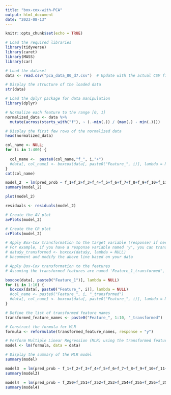 ---
title: "box-cox-with-PCA"
output: html_document
date: "2023-08-13"
---

```{r setup, include=FALSE}
knitr::opts_chunk$set(echo = TRUE)
```

```{r}
# Load the required libraries
library(tidyverse)
library(caret)
library(MASS)
library(car)


```

```{r}
# Load the dataset
data <- read.csv("pca_data_80_d7.csv")  # Update with the actual CSV file name

# Display the structure of the loaded data
str(data)

```

```{r}
# Load the dplyr package for data manipulation
library(dplyr)

# Normalize each feature to the range [0, 1]
normalized_data <- data %>%
  mutate(across(starts_with("f"), ~ (.-min(.)) / (max(.) - min(.))))

# Display the first few rows of the normalized data
head(normalized_data)


```

```{r}
col_name <- NULL;
for (i in 1:400) {
  
  col_name <-  paste0(col_name,"f_", i,"+")
  #data[, col_name] <- boxcox(data[, paste0("Feature_", i)], lambda = NULL)$x
}
cat(col_name)
```

```{r}
model_2  = lm(pred_prob ~ f_1+f_2+f_3+f_4+f_5+f_6+f_7+f_8+f_9+f_10+f_11+f_12+f_13+f_14+f_15+f_16+f_17+f_18+f_19+f_20+f_21+f_22+f_23+f_24+f_25+f_26+f_27+f_28+f_29+f_30+f_31+f_32+f_33+f_34+f_35+f_36+f_37+f_38+f_39+f_40+f_41+f_42+f_43+f_44+f_45+f_46+f_47+f_48+f_49+f_50+f_51+f_52+f_53+f_54+f_55+f_56+f_57+f_58+f_59+f_60+f_61+f_62+f_63+f_64+f_65+f_66+f_67+f_68+f_69+f_70+f_71+f_72+f_73+f_74+f_75+f_76+f_77+f_78+f_79+f_80, data = normalized_data)
summary(model_2)
```

```{r}

plot(model_2)
```

```{r}

residuals <- residuals(model_2)

# Create the AV plot
avPlots(model_2)

# Create the CR plot
crPlots(model_2)

```

```{r}
# Apply Box-Cox transformation to the target variable (response) if needed
# For example, if you have a response variable named 'y', you can transform it like this:
# data$y_transformed <- boxcox(data$y, lambda = NULL)
# Uncomment and modify the above line based on your data

# Apply Box-Cox transformation to the features
# Assuming the transformed features are named 'Feature_1_transformed', ..., 'Feature_10_transformed'

boxcox(data[, paste0("Feature_1")], lambda = NULL)
for (i in 1:10) {
  boxcox(data[, paste0("Feature_", i)], lambda = NULL)
  #col_name <- paste0("Feature_", i, "_transformed")
  #data[, col_name] <- boxcox(data[, paste0("Feature_", i)], lambda = NULL)$x
}

# Define the list of transformed feature names
transformed_feature_names <- paste0("Feature_", 1:10, "_transformed")  # Adjust the range as needed

# Construct the formula for MLR
formula <- reformulate(transformed_feature_names, response = "y")

# Perform Multiple Linear Regression (MLR) using the transformed features
model <- lm(formula, data = data)

# Display the summary of the MLR model
summary(model)


```

```{r}
model3  = lm(pred_prob ~ f_1+f_2+f_3+f_4+f_5+f_6+f_7+f_8+f_9+f_10+f_11+f_12+f_13+f_14+f_15+f_16+f_17+f_18+f_19+f_20+f_21+f_22+f_23+f_24+f_25+f_26+f_27+f_28+f_29+f_30+f_31+f_32+f_33+f_34+f_35+f_36+f_37+f_38+f_39+f_40+f_41+f_42+f_43+f_44+f_45+f_46+f_47+f_48+f_49+f_50+f_51+f_52+f_53+f_54+f_55+f_56+f_57+f_58+f_59+f_60+f_61+f_62+f_63+f_64+f_65, data = normalized_data)
summary(model3)
```

```{r}
model4  = lm(pred_prob ~ f_250+f_251+f_252+f_253+f_254+f_255+f_256+f_257+f_258+f_259+f_260+f_261+f_262+f_263+f_264+f_265+f_266+f_267+f_268+f_269+f_270+f_271+f_272+f_273+f_274+f_275+f_276+f_277+f_278+f_279+f_280+f_281+f_282+f_283+f_284+f_285+f_286+f_287+f_288+f_289+f_290+f_291+f_292+f_293+f_294+f_295+f_296+f_297+f_298+f_299+f_300+f_301+f_302+f_303+f_304+f_305+f_306+f_307+f_308+f_309+f_310+f_311+f_312+f_313+f_314+f_315+f_316+f_317+f_318+f_319+f_320+f_321+f_322+f_323+f_324+f_325+f_326+f_327+f_328+f_329+f_330+f_331+f_332+f_333+f_334+f_335+f_336+f_337+f_338+f_339+f_340+f_341+f_342+f_343+f_344+f_345+f_346+f_347+f_348+f_349+f_350, data = normalized_data)
summary(model4)
```
